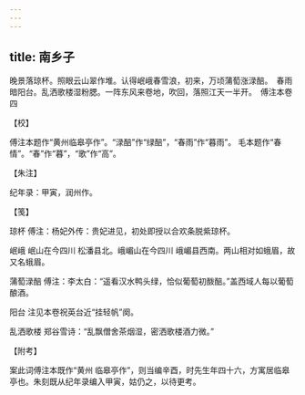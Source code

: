 ```yaml
---
---
---
```

title: 南乡子
---







晚景落琼杯。照眼云山翠作堆。认得岷峨春雪浪，初来，万顷蒲萄涨渌醅。　春雨暗阳台。乱洒歌楼湿粉腮。一阵东风来卷地，吹回，落照江天一半开。　傅注本卷四





【校】


傅注本题作“黄州临皋亭作”。“渌醅”作“绿醅”，“春雨”作“暮雨”。 毛本题作“春情”。“春”作“暮”，“歌”作“高”。





【朱注】


纪年录：甲寅，润州作。





【笺】


琼杯 傅注：杨妃外传：贵妃进见，初处即授以合欢条脱紫琼杯。

岷峨 岷山在今四川 松潘县北。峨嵋山在今四川 峨嵋县西南。两山相对如蛾眉，故又名蛾眉。

蒲萄渌醅 傅注：李太白：“遥看汉水鸭头绿，恰似葡萄初酦醅。”盖西域人每以葡萄酿酒。

阳台 注见本卷祝英台近“挂轻帆”阕。

乱洒歌楼 郑谷雪诗：“乱飘僧舍茶烟湿，密洒歌楼酒力微。”





【附考】


案此词傅注本既作“黄州 临皋亭作”，则当编辛酉，时先生年四十六，方寓居临皋亭也。朱刻既从纪年录编入甲寅，姑仍之，以待更考。